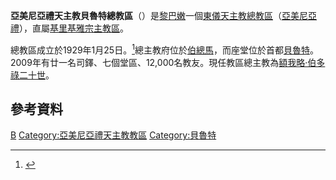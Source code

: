 {{Infobox Roman Catholic diocese
|jurisdiction     = 總教區
|name             = 貝魯特
|latin= Archieparchia Berytensis Armenorum
|image =St Elie - St Gregory Armenian Catholic Cathedral.jpg
|caption =聖厄里亞聖額我略啟蒙者座堂
|location = [[黎巴嫩|黎巴嫩]]
|territory =
|population = 12,000
|rite = [[亞美尼亞禮天主教會|亞美尼亞禮]]
|patron =
|province =基里基雅宗主教區
|established = 1929年
|cathedral = [[聖厄里亞聖額我略啟蒙者座堂|聖厄里亞聖額我略啟蒙者座堂]]
|co-cathedral =
|leadership = 總主教 
|website = 
|pope =  
|patriarch= 
|metropolitan =[[額我略·伯多祿二十世|額我略·伯多祿二十世]]
|ordinary =
|coadjutor archbishop = 
|coadjutor bishop = 
|auxiliary = 
|emeritus = }}

'''亞美尼亞禮天主教貝魯特總教區'''（{{lang-la|Archieparchia Berytensis Armenorum}}）是[[黎巴嫩|黎巴嫩]]一個[[東儀天主教|東儀天主教]][[總教區|總教區]]（[[亞美尼亞禮天主教會|亞美尼亞禮]]），直屬[[亞美尼亞禮天主教基里基雅宗主教區|基里基雅宗主教區]]。

總教區成立於1929年1月25日。<ref>{{cite journal
|journal=[[宗座公報|宗座公報]]
|publisher=梵蒂岡出版社
|date=1929年
|volume=21
|title=''Litteris apostolicis''
|page=581-582
|url=http://www.vatican.va/archive/aas/documents/AAS%2021%20%5B1929%5D%20-%20ocr.pdf
|access-date=2013-04-11
|archive-date=2013-03-03
|archive-url=https://web.archive.org/web/20130303051649/http://www.vatican.va/archive/aas/documents/AAS%2021%20[1929]%20-%20ocr.pdf
|dead-url=no
}}</ref>總主教府位於[[伯總馬|伯總馬]]，而座堂位於首都[[貝魯特|貝魯特]]。2009年有廿一名司鐸、七個堂區、12,000名教友。現任教區總主教為[[額我略·伯多祿二十世|額我略·伯多祿二十世]]。
==參考資料==
{{reflist}}
{{黎巴嫩天主教教區}}
{{亞美尼亞禮天主教會教區}}
[[Category:黎巴嫩天主教教區|B]]
[[Category:亞美尼亞禮天主教教區|Category:亞美尼亞禮天主教教區]]
[[Category:貝魯特|Category:貝魯特]]